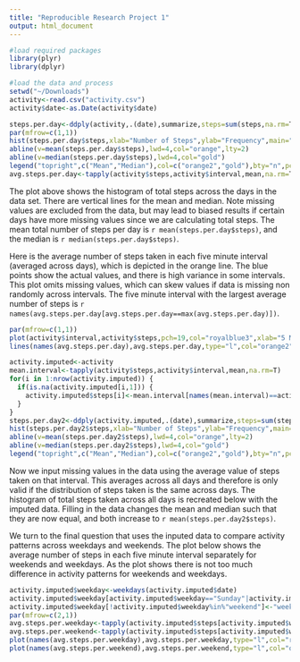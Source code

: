 ```yaml
---
title: "Reproducible Research Project 1"
output: html_document
---
```


```r
#load required packages
library(plyr)
library(dplyr)
```

```r
#load the data and process
setwd("~/Downloads")
activity<-read.csv("activity.csv")
activity$date<-as.Date(activity$date)
```

```r
steps.per.day<-ddply(activity,.(date),summarize,steps=sum(steps,na.rm=T))
par(mfrow=c(1,1))
hist(steps.per.day$steps,xlab="Number of Steps",ylab="Frequency",main="Histogram of Steps Per Day",col="royalblue3")
abline(v=mean(steps.per.day$steps),lwd=4,col="orange",lty=2)
abline(v=median(steps.per.day$steps),lwd=4,col="gold")
legend("topright",c("Mean","Median"),col=c("orange2","gold"),bty="n",pch=19)
avg.steps.per.day<-tapply(activity$steps,activity$interval,mean,na.rm=T)
```

The plot above shows the histogram of total steps across the days in the data set. There are vertical lines for the mean and median. Note missing values are excluded from the data, but may lead to biased results if certain days have more missing values since we are calculating total steps. The mean total number of steps per day is `r mean(steps.per.day$steps)`, and the median is `r median(steps.per.day$steps)`.

Here is the average number of steps taken in each five minute interval (averaged across days), which is depicted in the orange line. The blue points show the actual values, and there is high variance in some intervals. This plot omits missing values, which can skew values if data is missing non randomly across intervals. The five minute interval with the largest average number of steps is `r names(avg.steps.per.day[avg.steps.per.day==max(avg.steps.per.day)])`.

```r
par(mfrow=c(1,1))
plot(activity$interval,activity$steps,pch=19,col="royalblue3",xlab="5 Minute Interval",ylab="Number of Steps")
lines(names(avg.steps.per.day),avg.steps.per.day,type="l",col="orange2",lwd=6)
```

```r
activity.imputed<-activity
mean.interval<-tapply(activity$steps,activity$interval,mean,na.rm=T)
for(i in 1:nrow(activity.imputed)) {
  if(is.na(activity.imputed[i,1])) {
    activity.imputed$steps[i]<-mean.interval[names(mean.interval)==activity.imputed$interval[i]]
  }
}
steps.per.day2<-ddply(activity.imputed,.(date),summarize,steps=sum(steps,na.rm=T))
hist(steps.per.day2$steps,xlab="Number of Steps",ylab="Frequency",main="Histogram of Steps Per Day",col="royalblue3")
abline(v=mean(steps.per.day2$steps),lwd=4,col="orange",lty=2)
abline(v=median(steps.per.day2$steps),lwd=4,col="gold")
legend("topright",c("Mean","Median"),col=c("orange2","gold"),bty="n",pch=19)
```

Now we input missing values in the data using the average value of steps taken on that interval. This averages across all days and therefore is only valid if the distribution of steps taken is the same across days. The histogram of total steps taken across all days is recreated below with the imputed data. Filling in the data changes the mean and median such that they are now equal, and both increase to `r mean(steps.per.day2$steps)`.

We turn to the final question that uses the inputed data to compare activity patterns across weekdays and weekends. The plot below shows the average number of steps in each five minute interval separately for weekends and weekdays. As the plot shows there is not too much difference in activity patterns for weekends and weekdays.

```r
activity.imputed$weekday<-weekdays(activity.imputed$date)
activity.imputed$weekday[activity.imputed$weekday=="Sunday"|activity.imputed$weekday=="Saturday"]<-"weekend"
activity.imputed$weekday[!activity.imputed$weekday%in%"weekend"]<-"weekday"
par(mfrow=c(2,1))
avg.steps.per.weekday<-tapply(activity.imputed$steps[activity.imputed$weekday=="weekday"],activity$interval[activity.imputed$weekday=="weekday"],mean,na.rm=T)
avg.steps.per.weekend<-tapply(activity.imputed$steps[activity.imputed$weekday=="weekend"],activity$interval[activity.imputed$weekday=="weekend"],mean,na.rm=T)
plot(names(avg.steps.per.weekday),avg.steps.per.weekday,type="l",col="royalblue2",lwd=6,ylab="Number of Steps",xlab="Weekday")
plot(names(avg.steps.per.weekend),avg.steps.per.weekend,type="l",col="orange2",lwd=6,ylab="Number of Steps",xlab="Weekend")
```



